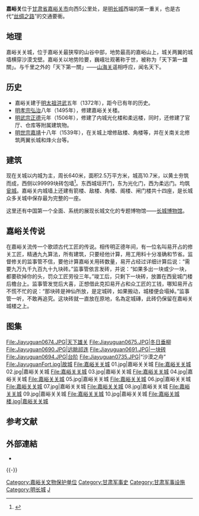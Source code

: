 {{Otheruses|嘉峪关市|subject=明长城的关城|other=中国甘肃省下辖的地级市}}
{{NoteTA
|G1=Unit
}}
{{世界遗产概要表
| site_img = File:Jiayuguan 20151012.jpg
| site_img_capt = 嘉峪关
| site_img_width = 250px
| zh_name = 万里长城-嘉峪关
| en_name = Jiayu Pass
| fr_name = Passe (de) Jiayu
| country = 中華人民共和国
| criterion_c =（i，ii，iii，iv，vi）
| rg_year = 1987
| ex_rg_year =
| remarks =
| org_url = http://whc.unesco.org/en/list/438
| map_img =
| map_img_width = 200px
|ID=438}}
{{文物保护单位
| 级别 = 全国
| 图片 = [[File:Jiayuguan_with_Monument.jpg|220px]]
| 名称 = 万里长城－嘉峪关
| 编号 = 1-103
| 分类 = 古建筑及历史纪念建筑物
| 时代 = [[明朝|明]]
| 所在 = [[甘肃省|甘肃省]][[嘉峪关市|嘉峪关市]]
| 坐标 = {{coord|39|48|05|N|98|12|57|E|display=inline,title|region:CN_type:city(165000)_source:dewiki}}
| 登录 = 1961年
| Cat = 甘肃全国重点文物保护单位
}}

'''嘉峪关'''位于[[甘肃省|甘肃省]][[嘉峪关市|嘉峪关市]]向西5公里处，是[[明长城|明长城]]西端的第一重关，也是古代“[[丝绸之路|丝绸之路]]”的交通要衝。

== 地理 ==
嘉峪关关城，位于嘉峪关最狭窄的山谷中部，地势最高的嘉峪山上，城关两翼的城墙横穿沙漠戈壁。嘉峪关以地势险要，巍峨壮观著称于世，被称为「天下第一雄關」。与千里之外的「天下第一關」——[[山海关|山海关]]遥相呼应，闻名天下。

== 历史 ==
*嘉峪关建于[[明太祖|明太祖]][[洪武|洪武]]五年（1372年），距今已有{{age|1372}}年的历史。
*[[明孝宗|明孝宗]][[弘治|弘治]]八年（1495年），修建嘉峪关关楼。
*[[明武宗|明武宗]][[正德_(明朝)|正德]]元年（1506年），修建了内城光化楼和柔远楼，同时，还修建了官厅、仓库等附属建筑物。
*[[明世宗|明世宗]][[嘉靖|嘉靖]]十八年（1539年），在关城上增修敌楼、角楼等，并在关南关北修筑两翼长城和烽火台等。

== 建筑 ==
现在关城以内城为主，周长640米，面积2.5万平方米，城高10.7米，以黄土夯筑而成，西侧以99999块砖包墙<ref>{{Cite web |url=http://www.absolutechinatours.com/china-travel/Jiayuguan/travel-guide.html |title=同人旅行：嘉峪關旅遊指南 |accessdate=2009-05-26 |archive-date=2020-09-21 |archive-url=https://web.archive.org/web/20200921070252/http://www.absolutechinatours.com/china-travel/Jiayuguan/travel-guide.html |dead-url=no }}</ref>。东西城垣开门，东为光化门，西为柔远门。均筑[[瓮城|瓮城]]。嘉峪关内城墙上还建有箭楼、敌楼、角楼、阁楼、闸门楼共十四座，是长城众多关城中保存最为完整的一座。 

这里还有中国第一个全面、系统的展现长城文化的专题博物馆——[[长城博物馆|长城博物馆]]。

== 嘉峪关传说 ==
在嘉峪关流传一个歌颂古代工匠的传说。相传明正德年间，有一位名叫易开占的修关工匠，精通九九算法，所有建筑，只要经他计算，用工用料十分准确和节省。监督修关的监事管不信，要他计算嘉峪关用砖数量，易开占经过详细计算后说：“需要九万九千九百九十九块砖。”监事管依言发砖，并说：“如果多出一块或少一块，都要砍掉你的头，罚众工匠劳役三年。”竣工后，只剩下一块砖，放置在西瓮城门楼后檐台上。监事管发觉后大喜，正想借此克扣易开占和众工匠的工钱，哪知易开占不慌不忙的说：“那块砖是神仙所放，是定城砖，如果搬动，城楼便会塌掉。”监事管一听，不敢再追究。这块砖就一直放在原地，名為定城磚，此砖仍保留在嘉峪关城楼之上。

== 图集 ==
<gallery>
File:Jiayuguan0674.JPG|天下雄关
File:Jiayuguan0675.JPG|冬日垂柳
File:Jiayuguan0690.JPG|远眺祁连
File:Jiayuguan0691.JPG|一块砖
File:Jiayuguan0694.JPG|台阶
File:Jiayuguan0735.JPG|“沙漠之舟”
File:JiayuguanFort.jpg|故城
File:嘉峪关关城 01.jpg|嘉峪关关城
File:嘉峪关关城 02.jpg|嘉峪关关城
File:嘉峪关关城 03.jpg|嘉峪关关城
File:嘉峪关关城 04.jpg|嘉峪关关城
File:嘉峪关关城 05.jpg|嘉峪关关城
File:嘉峪关关城 06.jpg|嘉峪关关城
File:嘉峪关关城 07.jpg|嘉峪关关城
File:嘉峪关关城 08.jpg|嘉峪关关城
File:嘉峪关关城 09.jpg|嘉峪关关城
File:嘉峪关关城 10.jpg|嘉峪关关城
File:嘉峪关城楼.jpg|嘉峪关关城
</gallery>

== 参考文献 ==
{{Reflist}}

== 外部連結 ==
* {{Commons category-inline|Great Wall of China at Jiayuguan}}

{{-}}
{{祁連山脈}}
{{国家5A旅游景区}}
{{甘肃全国重点文物保护单位}}
{{Gansu topics}}
{{中国长城}}
[[Category:嘉峪关文物保护单位|Category:嘉峪关文物保护单位]]
[[Category:甘肃军事史|Category:甘肃军事史]]
[[Category:甘肃军事设施|Category:甘肃军事设施]]
[[Category:明长城|Category:明长城]]
[[Category:甘肃关隘|J]]